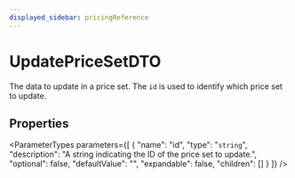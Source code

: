 ```yaml
---
displayed_sidebar: pricingReference
---
```



# UpdatePriceSetDTO

The data to update in a price set. The `id` is used to identify which price set to update.

## Properties

<ParameterTypes parameters={[
  {
    "name": "id",
    "type": "`string`",
    "description": "A string indicating the ID of the price set to update.",
    "optional": false,
    "defaultValue": "",
    "expandable": false,
    "children": []
  }
]} />
